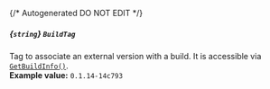 {/* Autogenerated DO NOT EDIT  */}
##### *{`string`}* `BuildTag`
Tag to associate an external version with a build. It is accessible via [`GetBuildInfo()`](https://hathora.dev/api\#tag/BuildV1/operation/GetBuildInfo).
<br/>
**Example value:** `0.1.14-14c793`


